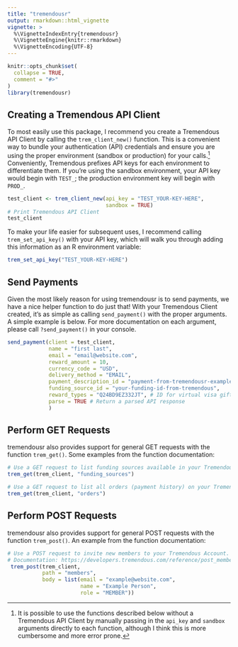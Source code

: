 ```yaml
---
title: "tremendousr"
output: rmarkdown::html_vignette
vignette: >
  %\VignetteIndexEntry{tremendousr}
  %\VignetteEngine{knitr::rmarkdown}
  %\VignetteEncoding{UTF-8}
---
```


```r
knitr::opts_chunk$set(
  collapse = TRUE,
  comment = "#>"
)
library(tremendousr)
```

## Creating a Tremendous API Client

To most easily use this package, I recommend you create a Tremendous API Client by calling the `trem_client_new()` function. This is a convenient way to bundle your authentication (API) credentials and ensure you are using the proper environment (sandbox or production) for your calls.[^1] Conveniently, Tremendous prefixes API keys for each environment to differentiate them. If you're using the sandbox environment, your API key would begin with `TEST_`; the production environment key will begin with `PROD_`.

[^1]: It is possible to use the functions described below without a Tremendous API Client by manually passing in the `api_key` and `sandbox` arguments directly to each function, although I think this is more cumbersome and more error prone.

```r
test_client <- trem_client_new(api_key = "TEST_YOUR-KEY-HERE",
                               sandbox = TRUE)
# Print Tremendous API Client
test_client
```

To make your life easier for subsequent uses, I recommend calling `trem_set_api_key()` with your API key, which will walk you through adding this information as an R environment variable:

```r
trem_set_api_key("TEST_YOUR-KEY-HERE")
```
## Send Payments

Given the most likely reason for using tremendousr is to send payments, we have a nice helper function to do just that! With your Tremendous Client created, it's as simple as calling `send_payment()` with the proper arguments. A simple example is below. For more documentation on each argument, please call `?send_payment()` in your console.

```r

send_payment(client = test_client,
             name = "first last",
             email = "email@website.com",
             reward_amount = 10,
             currency_code = "USD",
             delivery_method = "EMAIL",
             payment_description_id = "payment-from-tremendousr-examples",
             funding_source_id = "your-funding-id-from-tremendous",
             reward_types = "Q24BD9EZ332JT", # ID for virtual visa gift card
             parse = TRUE # Return a parsed API response
             )
```

## Perform GET Requests

tremendousr also provides support for general GET requests with the function `trem_get()`. Some examples from the function documentation:

```r

# Use a GET request to list funding sources available in your Tremendous Account.  Documentation: https://developers.tremendous.com/reference/core-funding-source-index
trem_get(trem_client, "funding_sources")

# Use a GET request to list all orders (payment history) on your Tremendous Account.   Documentation: https://developers.tremendous.com/reference/core-orders-index
trem_get(trem_client, "orders")
```

## Perform POST Requests

tremendousr also provides support for general POST requests with the function `trem_post()`. An example from the function documentation:

```r

# Use a POST request to invite new members to your Tremendous Account.
# Documentation: https://developers.tremendous.com/reference/post_members
 trem_post(trem_client,
           path = "members",
           body = list(email = "example@website.com",
                       name = "Example Person",
                       role = "MEMBER"))

```
